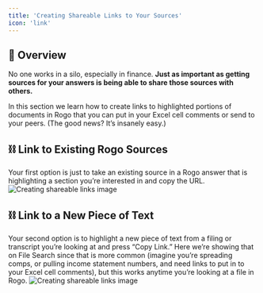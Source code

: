 ```yaml
---
title: 'Creating Shareable Links to Your Sources'
icon: 'link'
---
```


## 🤖 Overview
No one works in a silo, especially in finance. **Just as important as getting sources for your answers is being able to share those sources with others.**

In this section we learn how to create links to highlighted portions of documents in Rogo that you can put in your Excel cell comments or send to your peers. (The good news? It’s insanely easy.)

## ⛓️ Link to Existing Rogo Sources
Your first option is just to take an existing source in a Rogo answer that is highlighting a section you’re interested in and copy the URL.
<img
	className="block dark:hidden"
	src="/images/creating-shareable-links-1.png"
	alt="Creating shareable links image"
/>

## ⛓️ Link to a New Piece of Text
Your second option is to highlight a new piece of text from a filing or transcript you’re looking at and press “Copy Link.” Here we’re showing that on File Search since that is more common (imagine you’re spreading comps, or pulling income statement numbers, and need links to put in to your Excel cell comments), but this works anytime you’re looking at a file in Rogo.
<img
	className="block dark:hidden"
	src="/images/creating-shareable-links-2.png"
	alt="Creating shareable links image"
/>